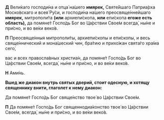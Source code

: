 **Д** Вели́каго господи́на и отца́ на́шего **имярек,** Святе́йшаго Патриа́рха Моско́вскаго и всея́ Ру́си, и господи́на на́шего преосвяще́ннейшаго **имярек,** митрополи́та **(или** архиепи́скопа, **или** епи́скопа **егоже есть область),** да помяне́т Госпо́дь Бог во Ца́рствии Свое́м всегда́, ны́не и при́сно, и во ве́ки веко́в.

**П** Преосвяще́нныя митрополи́ты, архиепи́скопы и епи́скопы, и весь свяще́ннический и мона́шеский чин, бра́тию и прихо́жан свята́го хра́ма сего́,

вас и всех правосла́вных христиа́н, да помяне́т Госпо́дь Бог во Ца́рствии Свое́м, всегда́, ны́не и при́сно, и во ве́ки веко́в.

**Н** Ами́нь.

**Вшед же диакон внутрь святых дверий, стоит одесную, и хотящу священнику внити, глаголет к нему диакон:**

Да помяне́т Госпо́дь Бог свяще́нство твое́ во Ца́рствии Свое́м.

**П** Да помяне́т Госпо́дь Бог священнодиа́конство твое́ во Ца́рствии Свое́м, всегда́, ны́не и при́сно, и во ве́ки веко́в.

